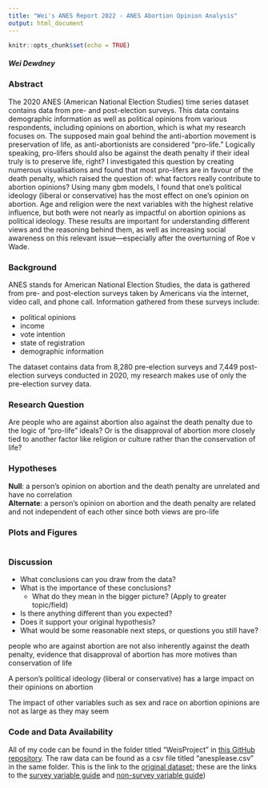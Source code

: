 ```yaml
---
title: "Wei's ANES Report 2022 - ANES Abortion Opinion Analysis"
output: html_document
---
```


```r
knitr::opts_chunk$set(echo = TRUE)
```

##### Wei Dewdney

### Abstract
The 2020 ANES (American National Election Studies) time series dataset contains data from pre- and post-election surveys. This data contains demographic information as well as political opinions from various respondents, including opinions on abortion, which is what my research focuses on. The supposed main goal behind the anti-abortion movement is preservation of life, as anti-abortionists are considered "pro-life." Logically speaking, pro-lifers should also be against the death penalty if their ideal truly is to preserve life, right? I investigated this question by creating numerous visualisations and found that most pro-lifers are in favour of the death penalty, which raised the question of: what factors really contribute to abortion opinions? Using many gbm models, I found that one's political ideology (liberal or conservative) has the most effect on one's opinion on abortion. Age and religion were the next variables with the highest relative influence, but both were not nearly as impactful on abortion opinions as political ideology. These results are important for understanding different views and the reasoning behind them, as well as increasing social awareness on this relevant issue---especially after the overturning of Roe v Wade.


### Background
ANES stands for American National Election Studies, the data is gathered from  pre- and post-election surveys taken by Americans via the internet, video call, and phone call. Information gathered from these surveys include:  

* political opinions  
* income  
* vote intention  
* state of registration  
* demographic information 

The dataset contains data from 8,280 pre-election surveys and 7,449 post-election surveys conducted in 2020, my research makes use of only the pre-election survey data.

### Research Question
Are people who are against abortion also against the death penalty due to the logic of "pro-life" ideals? Or is the disapproval of abortion more closely tied to another factor like religion or culture rather than the conservation of life?

### Hypotheses
**Null**: a person's opinion on abortion and the death penalty are unrelated and have no correlation 
<br>
**Alternate**: a person's opinion on abortion and the death penalty are related and not independent of each other since both views are pro-life

### Plots and Figures

```r
 
```

### Discussion

* What conclusions can you draw from the data?
* What is the importance of these conclusions? 
  + What do they mean in the bigger picture? (Apply to greater topic/field)
* Is there anything different than you expected?
* Does it support your original hypothesis?
* What would be some reasonable next steps, or questions you still have?

people who are against abortion are not also inherently against the death penalty, evidence that disapproval of abortion has more motives than conservation of life

A person’s political ideology (liberal or conservative) has a large impact on their opinions on abortion

The impact of other variables such as sex and race on abortion opinions are not as large as they may seem




### Code and Data Availability
All of my code can be found in the folder titled "WeisProject" in [this GitHub repository](https://github.com/the-codingschool/ANES-dataset-analysis). The raw data can be found as a csv file titled "anesplease.csv" in the same folder. This is the link to the [original dataset](https://electionstudies.org/data-center/2020-time-series-study/); these are the links to the [survey variable guide](https://electionstudies.org/wp-content/uploads/2021/07/anes_timeseries_2020_methodology_userguidecodebook_20210719.pdf) and [non-survey variable guide](https://electionstudies.org/wp-content/uploads/2022/02/anes_timeseries_2020_userguidecodebook_20220210.pdf))
